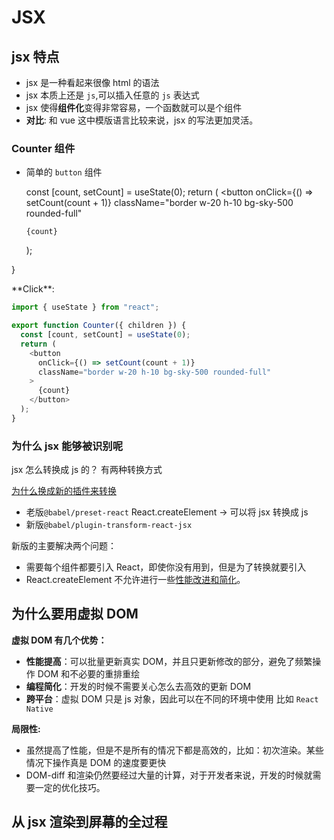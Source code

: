 # JSX

## jsx 特点

- jsx 是一种看起来很像 html 的语法
- jsx 本质上还是 `js`,可以插入任意的 `js` 表达式
- jsx 使得**组件化**变得非常容易，一个函数就可以是个组件
- **对比**: 和 vue 这中模版语言比较来说，jsx 的写法更加灵活。

### Counter 组件

- 简单的 `button` 组件


  const [count, setCount] = useState(0);
  return (
    <button
      onClick={() => setCount(count + 1)}
      className="border w-20 h-10 bg-sky-500 rounded-full"
    >
      {count}
    </button>
  );
}

<div className="mt-6 rounded-xl border border-gray-200 p-4 dark:border-gray-900">
  **Click**: <Counter></Counter>
</div>

```js
import { useState } from "react";

export function Counter({ children }) {
  const [count, setCount] = useState(0);
  return (
    <button
      onClick={() => setCount(count + 1)}
      className="border w-20 h-10 bg-sky-500 rounded-full"
    >
      {count}
    </button>
  );
}
```

### 为什么 jsx 能够被识别呢

jsx 怎么转换成 js 的？ 有两种转换方式

[为什么换成新的插件来转换](https://legacy.reactjs.org/blog/2020/09/22/introducing-the-new-jsx-transform.html)

- 老版`@babel/preset-react` React.createElement -> 可以将 jsx 转换成 js
- 新版`@babel/plugin-transform-react-jsx`

新版的主要解决两个问题：

- 需要每个组件都要引入 React，即使你没有用到，但是为了转换就要引入
- React.createElement 不允许进行一些[性能改进和简化](https://github.com/reactjs/rfcs/blob/createlement-rfc/text/0000-create-element-changes.md#motivation)。

## 为什么要用虚拟 DOM

**虚拟 DOM 有几个优势：**

- **性能提高**：可以批量更新真实 DOM，并且只更新修改的部分，避免了频繁操作 DOM 和不必要的重排重绘
- **编程简化**：开发的时候不需要关心怎么去高效的更新 DOM
- **跨平台**：虚拟 DOM 只是 js 对象，因此可以在不同的环境中使用 比如 `React Native`

**局限性:**

- 虽然提高了性能，但是不是所有的情况下都是高效的，比如：初次渲染。某些情况下操作真是 DOM 的速度要更快
- DOM-diff 和渲染仍然要经过大量的计算，对于开发者来说，开发的时候就需要一定的优化技巧。

## 从 jsx 渲染到屏幕的全过程

